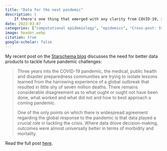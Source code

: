 ```yaml
---
title: "Data for the next pandemic"
description: |
    If there's one thing that emerged with any clarity from COVID-19, it's that where data played a decisive role in guiding policy interventions, outcomes were better. We need better data for the next pandemic.
date: 2023-03-07
categories: ["computational epidemiology", "epidemics", "Cross-post: Starschema"]
image: header.webp
citation: true
google-scholar: false
---
```


My recent post on the [Starschema blog](https://medium.com/starschema-blog) discusses the need for better data products to tackle future pandemic challenges:

> Three years into the COVID-19 pandemic, the medical, public health and disaster preparedness communities are trying to isolate lessons learned from the harrowing experience of a global outbreak that resulted in little shy of seven million deaths. There remains considerable disagreement as to what ought or ought not have been done, what worked and what did not and how to best approach a coming pandemic.
>
> One of the only points on which there is widespread agreement regarding the global response to the pandemic is that data played a crucial role in tackling the crisis. Where data drove decision-making, outcomes were almost universally better in terms of morbidity and mortality.

Read the full post [here](https://medium.com/starschema-blog/data-for-the-next-pandemic-f340cac8558c).
